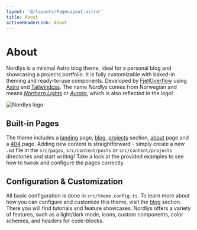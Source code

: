 ```yaml
---
layout: '@/layouts/PageLayout.astro'
title: About
activeHeaderLink: About
---
```


# About

Nordlys is a minimal Astro blog theme, ideal for a personal blog and showcasing a projects portfolio. It is fully customizable with baked-in theming and ready-to-use components. Developed by [FjellOverflow](https://github.com/FjellOverflow) using [Astro](https://astro.build/) and [Tailwindcss](https://tailwindcss.com/). The name _Nordlys_ comes from Norwegian and means [_Northern Lights_](https://en.wikipedia.org/wiki/Aurora) or [_Aurora_](https://en.wikipedia.org/wiki/Aurora), which is also reflected in the logo!


<div class="w-full flex justify-center">
    <Image alt="Nordlys logo" src={logo} loading="eager" class="my-2" />
</div>

## Built-in Pages

The theme includes a [landing](/) page, [blog](/posts), [projects](/projects) section, [about](/about) page and a [404](/some-url-that-does-not-exist) page. Adding new content is straightforward - simply create a new `.md` file in the `src/pages`, `src/content/posts` or `src/content/projects` directories and start writing! Take a look at the provided examples to see how to tweak and configure the pages correctly.

## Configuration & Customization

All basic configuration is done in `src/theme.config.ts`. To learn more about how you can configure and customize this theme, visit the [blog](/posts) section. There you will find tutorials and feature showcases. Nordlys offers a variety of features, such as a light/dark mode, icons, custom components, color schemes, and headers for code-blocks.
